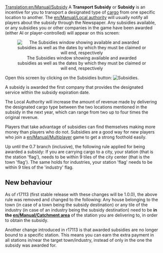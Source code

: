 [[Translation:en/Manual/Subsidy]]
A '''Transport Subsidy''' or '''Subsidy''' is an incentive for you to transport a designated type of [[en/Manual/Cargo|cargo]] from one specific location to another. The [[en/Manual/Local authority]] will usually notify all players about the subsidy through the Newspaper. Any subsidies available, or any subsidies you or other companies in the game have been awarded (either AI or player-controlled) will appear on this screen:

<center>[[File:en/Manual/Transportsubsidy multiplayer.png|center|frame|The Subsidies window showing available and awarded subsidies as well as the dates by which they must be claimed or will end, respectively]]</center>

Open this screen by clicking on the Subsidies button: [[File:en/Manual/Manual html 54594ccb.png|Subsidies]].

A subsidy is awarded the first company that provides the designated service within the subsidy expiration date.

The Local Authority will increase the amount of revenue made by delivering the designated cargo type between the two locations mentioned in the subsidy in the next year, which can range from two up to four times the original revenue. 

Players that take advantage of subsidies can find themselves making more money than players who do not. Subsidies are a good way for new players who join a [[en/Manual/Multiplayer]] game to get a strong foothold easily.

Up until the 0.7 branch (inclusive), the following rule applied for being awarded a subsidy:
If you are carrying cargo to a city, your station (that is the station 'flag'), needs to be within 9 tiles of the city center (that is the town 'flag'). The same holds for industries, your station 'flag' needs to be within 9 tiles of the 'industry' flag.

==New behaviour==
As of r17113 (first stable release with these changes will be 1.0.0), the above rule was removed and changed to the following: Any house belonging to the town (in case of a town being the subsidy destination) or any tile of the industry (in case of an industry being the subsidy destination) need to be '''in the [[en/Manual/Catchment area]]''' of the station you are delivering to, in order to obtain the subsidy.

Another change introduced in r17113 is that awarded subsidies are no longer bound to a specific station. This means you can earn the extra payment in all stations in/near the target town/industry, instead of only in the one the subsidy was awarded for.